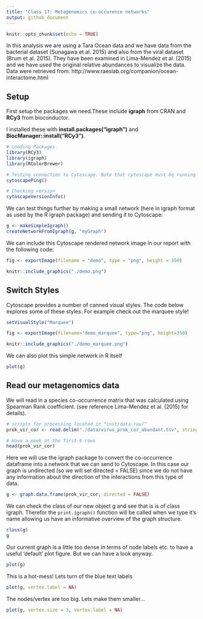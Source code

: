 ```yaml
---
title: "Class 17: Metagenomics co-occurence networks"
output: github_document
---
```


```r
knitr::opts_chunk$set(echo = TRUE)
```

In this analysis we are using a Tara Ocean data and we have data from the bacterial dataset (Sunagawa et al. 2015) and also from the viral dataset (Brum et al. 2015). They have been examined in Lima-Mendez et al. (2015) and we have used the original relative abundances to visualize the data. Data were retrieved from: http://www.raeslab.org/companion/ocean-interactome.html

## Setup
First setup the packages we need.These include **igraph** from CRAN and **RCy3** from bioconductor.

I installed these with **install.packages("igraph")** and **BiocManager::install("RCy3")**. 

```r
# Loading Packages
library(RCy3)
library(igraph)
library(RColorBrewer)
```

```r
# Testing connection to Cytoscape. Note that cytoscape must be running
cytoscapePing()
```

```r
# Checking version
cytoscapeVersionInfo()
```


We can test things further by making a small network (here in igraph format as used by the R igraph package) and sending it to Cytoscape:

```r
g <- makeSimpleIgraph()
createNetworkFromIgraph(g, "myGraph")
```

We can include this Cytoscape rendered network image in our report with the following code:

```r
fig <- exportImage(filename = "demo", type = "png", height = 350)

knitr::include_graphics("./demo.png")
```


## Switch Styles
Cytoscape provides a number of canned visual styles. The code below explores some of these styles. For example check out the marquee style!

```r
setVisualStyle("Marquee")
```


```r
fig <- exportImage(filename="demo_marquee", type="png", height=350)

knitr::include_graphics("./demo_marquee.png")
```


We can also plot this simple network in R itself
```r
plot(g)
```

## Read our metagenomics data

We will read in a species co-occurrence matrix that was calculated using Spearman Rank coefficient. (see reference Lima-Mendez et al. (2015) for details).

```r
# scripts for processing located in "inst/data-raw/"
prok_vir_cor <- read.delim("./data/virus_prok_cor_abundant.tsv", stringsAsFactors = FALSE)

# Have a peek at the first 6 rows
head(prok_vir_cor)
```

Here we will use the igraph package to convert the co-occurrence dataframe into a network that we can send to Cytoscape. In this case our graph is undirected (so we will set directed = FALSE) since we do not have any information about the direction of the interactions from this type of data.

```r
g <- graph.data.frame(prok_vir_cor, directed = FALSE)
```

We can check the class of our new object g and see that is is of class igraph. Therefor the `print.igraph()` function will be called when we type it’s name allowing us have an informative overview of the graph structure.

```r
class(g)
g
```

Our current graph is a little too dense in terms of node labels etc. to have a useful ‘default’ plot figure. But we can have a look anyway.
```r
plot(g)
```

This is a hot-mess! Lets turn of the blue text labels
```r
plot(g, vertex.label = NA)
```

The nodes/vertex are too big. Lets make them smaller…
```r
plot(g, vertex.size = 3, vertex.label = NA)
```

































































































































